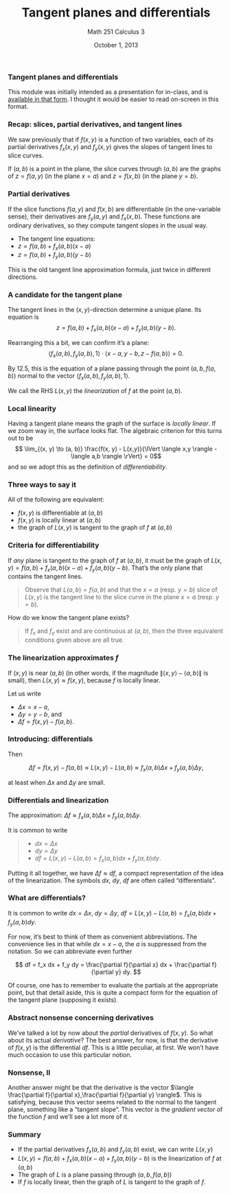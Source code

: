 % Tangent planes and differentials
% Math 251 Calculus 3
% October 1, 2013

\newcommand{\angl}[1]{\langle #1 \rangle}
\newcommand{\norm}[1]{\lVert #1 \rVert}

### Tangent planes and differentials

This module was initially intended as a presentation for in-class, and is [available in that form][d07]. I thought it would be easier to read on-screen in this format.

### Recap: slices, partial derivatives, and tangent lines

We saw previously that if $f(x,y)$ is a function of two variables, each of its partial derivatives $f_x(x,y)$ and $f_y(x,y)$ gives the slopes of tangent lines to slice curves.

If $(a, b)$ is a point in the plane, the slice curves through $(a,b)$ are the graphs of $z = f(a, y)$ (in the plane $x = a$) and $z = f(x, b)$ (in the plane $y = b$).

### Partial derivatives

If the slice functions $f(a, y)$ and $f(x,b)$ are differentiable (in the one-variable sense), their derivatives are $f_y(a,y)$ and $f_x(x,b)$. These functions are ordinary derivatives, so they compute tangent slopes in the usual way.

- The tangent line equations: 
- $z = f(a, b) + f_x(a,b)(x - a)$
- $z = f(a, b) + f_y(a,b)(y - b)$

This is the old tangent line approximation formula, just twice in different directions.

### A candidate for the tangent plane

The tangent lines in the $(x,y)$-direction determine a unique plane. Its equation is
$$ z = f(a,b) + f_x(a,b)(x-a) + f_y(a,b)(y - b). $$

Rearranging this a bit, we can confirm it's a plane:
$$ \angl{f_x(a,b), f_y(a,b), 1} \cdot \angl{x - a, y - b, z - f(a,b)} = 0. $$

By 12.5, this is the equation of a plane passing through the point $(a, b, f(a, b))$ normal to the vector $\angl{f_x(a,b), f_y(a,b), 1}$.

We call the RHS $L(x,y)$ the *linearization* of $f$ at the point $(a,b)$.

### Local linearity 

Having a tangent plane means the graph of the surface is *locally linear*. If we zoom way in, the surface looks flat. The algebraic criterion for this turns out to be
$$ \lim_{(x, y) \to (a, b)} \frac{f(x, y) - L(x,y)}{\norm{\angl{x,y} - \angl{a,b}}} = 0$$
and so we adopt this as the definition of *differentiability*.

### Three ways to say it

All of the following are equivalent:

- $f(x,y)$ is differentiable at $(a,b)$
- $f(x,y)$ is locally linear at $(a,b)$
- the graph of $L(x,y)$ is tangent to the graph of $f$ at $(a,b)$

### Criteria for differentiability

If *any* plane is tangent to the graph of $f$ at $(a,b)$, it must be the graph of $L(x,y) = f(a,b) + f_x(a,b)(x-a) + f_y(a,b)(y - b)$. That's the only plane that contains the tangent lines.

> Observe that $L(a, b) = f(a, b)$ and that the $x = a$ (resp. $y = b$) slice of $L(x,y)$ is the tangent line to the slice curve in the plane $x = a$ (resp. $y = b$).

How do we know the tangent plane exists?

> If $f_x$ and $f_y$ exist and are continuous at $(a,b)$, then the three equivalent conditions given above are all true.

### The linearization approximates $f$

If $(x,y)$ is near $(a,b)$ (in other words, if the magnitude $\norm{\angl{x,y} - \angl{a,b}}$ is small), then $L(x,y) \approx f(x,y)$, because $f$ is locally linear.

Let us write 

- $\Delta x = x - a$, 
- $\Delta y = y - b$, and 
- $\Delta f = f(x,y) - f(a,b)$. 

### Introducing: differentials

Then 

$$
\Delta f = f(x,y) - f(a,b) 
          \approx L(x,y) - L(a, b)
          \approx f_x(a,b)\Delta x + f_y(a,b) \Delta y, 
$$

at least when $\Delta x$ and $\Delta y$ are small.

### Differentials and linearization

The approximation: $\Delta f \approx f_x(a,b) \Delta x + f_y(a,b) \Delta y$.

It is common to write 

> - $dx = \Delta x$ 
> - $dy = \Delta y$ 
> - $df = L(x,y) - L(a,b) = f_x(a,b) dx + f_y(a,b) dy$. 

Putting it all together, we have $\Delta f \approx df$, a compact representation of the idea of the linearization. The symbols $dx$, $dy$, $df$ are often called "differentials".

### What are differentials?

It is common to write $dx = \Delta x$, $dy = \Delta y$, $df = L(x,y) - L(a,b) = f_x(a,b) dx + f_y(a,b) dy$.

For now, it's best to think of them as convenient abbreviations. The convenience lies in that while $dx = x-a$, the $a$ is suppressed from the notation. So we can abbreviate even further

$$ df = f_x dx + f_y dy = \frac{\partial f}{\partial x} dx + \frac{\partial f}{\partial y} dy. $$

Of course, one has to remember to evaluate the partials at the appropriate point, but that detail aside, this is quite a compact form for the equation of the tangent plane (supposing it exists).

### Abstract nonsense concerning derivatives

We've talked a lot by now about the *partial* derivatives of $f(x,y)$. So what about its actual *derivative*? The best answer, for now, is that the derivative of $f(x,y)$ is the differential $df$. This is a little peculiar, at first. We won't have much occasion to use this particular notion.

### Nonsense, II

Another answer might be that the derivative is the vector $\angl{\frac{\partial f}{\partial x},\frac{\partial f}{\partial y}}$. This is satisfying, because this vector seems related to the normal to the tangent plane, something like a "tangent slope". This vector is the *gradient vector* of the function $f$ and we'll see a lot more of it.

### Summary

- If the partial derivatives $f_x(a,b)$ and $f_y(a,b)$ exist, we can write $L(x,y)$
- $L(x,y) = f(a,b) + f_x(a,b)(x-a) + f_y(a,b)(y-b)$ is the linearization of $f$ at $(a,b)$
- The graph of $L$ is a plane passing through $(a,b,f(a,b))$
- If $f$ is locally linear, then the graph of $L$ is tangent to the graph of $f$.

[d07]: ../decks/07/Deck.pdf